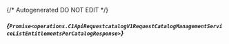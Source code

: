 {/* Autogenerated DO NOT EDIT  */}

##### *{`Promise<operations.C1ApiRequestcatalogV1RequestCatalogManagementServiceListEntitlementsPerCatalogResponse>`}*
<Collapsible defaultOpen>
    <C1ApiRequestcatalogV1RequestCatalogManagementServiceListEntitlementsPerCatalogResponse/>
</Collapsible>


